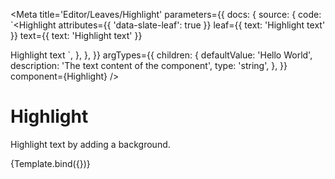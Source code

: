 
<Meta
  title='Editor/Leaves/Highlight'
  parameters={{
    docs: {
      source: {
        code: `<Highlight
  attributes={{ 'data-slate-leaf': true }}
  leaf={{ text: 'Highlight text' }}
  text={{ text: 'Highlight text' }}
>
  Highlight text
</Highlight>`,
      },
    },
  }}
  argTypes={{
    children: {
      defaultValue: 'Hello World',
      description: 'The text content of the component',
      type: 'string',
    },
  }}
  component={Highlight}
/>

# Highlight

Highlight text by adding a background.


<Canvas>
  <Story name='Highlight'>{Template.bind({})}</Story>
</Canvas>

<Props story='Highlight' />

